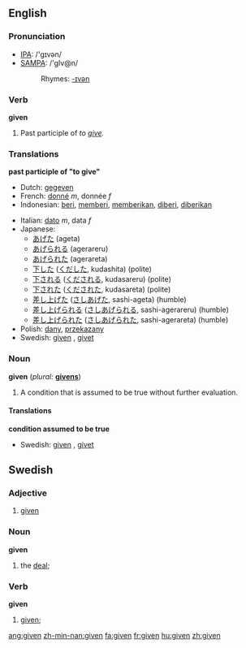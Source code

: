 ==English==

{{rank|home|whose|words|236|given|hands|turned|taken}}

===Pronunciation===
*[[w:IPA|IPA]]: /'gɪvən/
*[[w:SAMPA|SAMPA]]: /'gIv@n/
*:Rhymes: [[Rhymes:English:-ɪvən|-ɪvən]]

===Verb===
'''given'''
# Past participle of ''to [[give]].''

===Translations===

'''past participle of "to give"'''
{{top}}
*Dutch: [[gegeven]]
*French: [[donné]] ''m'', donnée ''f''
*Indonesian: [[beri]], [[beri|memberi]], [[beri|memberikan]], [[beri|diberi]], [[beri|diberikan]]
{{mid}}
*Italian: [[dato]] ''m'', data ''f''
*Japanese:
** [[あげた]] (ageta)
** [[あげられる]] (agerareru)
** [[あげられた]] (agerareta)
** [[下した]] ([[くだした]], kudashita) (polite)
** [[下される]] ([[くだされる]], kudasareru) (polite)
** [[下された]] ([[くだされた]], kudasareta) (polite)
** [[差し上げた]] ([[さしあげた]], sashi-ageta) (humble)
** [[差し上げられる]] ([[さしあげられる]], sashi-agerareru) (humble)
** [[差し上げられた]] ([[さしあげられた]], sashi-agerareta) (humble)
*Polish: [[dany]], [[przekazany]]
* Swedish: [[#Swedish|given]] {{c}}, [[givet]] {{n}}
{{bottom}}

===Noun===
'''given''' (''plural:'' '''[[givens]]''')
# A condition that is assumed to be true without further evaluation.

====Translations====

'''condition assumed to be true'''
{{top}}
* Swedish: [[#Swedish|given]] {{c}}, [[givet]] {{n}}
{{mid}}
{{bottom}}

==Swedish==

===Adjective===
{{sv-adj-pastpart|given|givet|givne|givna|givna}}

# [[#English|given]]

===Noun===
'''given'''

# the [[deal]]; {{sv-noun-form-def|giv}}

===Verb===
'''given'''

# [[#English|given]]; {{sv-verb-form-pastpart|ge}}

[[ang:given]]
[[zh-min-nan:given]]
[[fa:given]]
[[fr:given]]
[[hu:given]]
[[zh:given]]